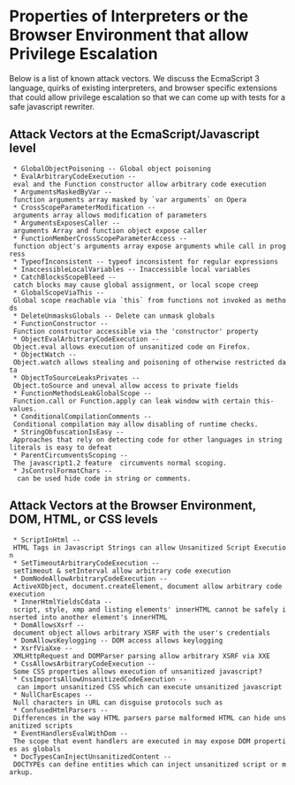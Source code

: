 = Properties of Interpreters or the Browser Environment that allow Privilege Escalation =

Below is a list of known attack vectors.  We discuss the EcmaScript 3 language, quirks of existing interpreters, and browser specific extensions that could allow privilege escalation  so that we can come up with tests for a safe javascript rewriter.

== Attack Vectors at the EcmaScript/Javascript level ==
  * GlobalObjectPoisoning -- Global object poisoning
  * EvalArbitraryCodeExecution -- eval and the Function constructor allow arbitrary code execution
  * ArgumentsMaskedByVar -- function arguments array masked by `var arguments` on Opera
  * CrossScopeParameterModification -- arguments array allows modification of parameters
  * ArgumentsExposesCaller -- arguments Array and function object expose caller
  * FunctionMemberCrossScopeParameterAccess -- function object's arguments array expose arguments while call in progress
  * TypeofInconsistent -- typeof inconsistent for regular expressions
  * InaccessibleLocalVariables -- Inaccessible local variables
  * CatchBlocksScopeBleed -- catch blocks may cause global assignment, or local scope creep
  * GlobalScopeViaThis -- Global scope reachable via `this` from functions not invoked as methods
  * DeleteUnmasksGlobals -- Delete can unmask globals
  * FunctionConstructor -- Function constructor accessible via the 'constructor' property
  * ObjectEvalArbitraryCodeExecution -- Object.eval allows execution of unsanitized code on Firefox.
  * ObjectWatch -- Object.watch allows stealing and poisoning of otherwise restricted data
  * ObjectToSourceLeaksPrivates -- Object.toSource and uneval allow access to private fields
  * FunctionMethodsLeakGlobalScope -- Function.call or Function.apply can leak window with certain this-values.
  * ConditionalCompilationComments -- Conditional compilation may allow disabling of runtime checks.
  * StringObfuscationIsEasy -- Approaches that rely on detecting code for other languages in string literals is easy to defeat
  * ParentCircumventsScoping -- The javascript1.2 feature {{{__parent__}}} circumvents normal scoping.
  * JsControlFormatChars -- {{{[:Cf:]}}} can be used hide code in string or comments.


== Attack Vectors at the Browser Environment, DOM, HTML, or CSS levels ==
  * ScriptInHtml -- HTML Tags in Javascript Strings can allow Unsanitized Script Execution
  * SetTimeoutArbitraryCodeExecution -- setTimeout & setInterval allow arbitrary code execution
  * DomNodeAllowArbitraryCodeExecution -- ActiveXObject, document.createElement, document allow arbitrary code execution
  * InnerHtmlYieldsCdata -- script, style, xmp and listing elements' innerHTML cannot be safely inserted into another element's innerHTML
  * DomAllowsXsrf -- document object allows arbitrary XSRF with the user's credentials
  * DomAllowsKeylogging -- DOM access allows keylogging
  * XsrfViaXxe -- XMLHttpRequest and DOMParser parsing allow arbitrary XSRF via XXE
  * CssAllowsArbitraryCodeExecution -- Some CSS properties allows execution of unsanitized javascript?
  * CssImportsAllowUnsanitizedCodeExecution -- {{{@import}}} can import unsanitized CSS which can execute unsanitized javascript
  * NullCharEscapes -- Null characters in URL can disguise protocols such as {{{javascript:}}}
  * ConfusedHtmlParsers -- Differences in the way HTML parsers parse malformed HTML can hide unsanitized scripts
  * EventHandlersEvalWithDom -- The scope that event handlers are executed in may expose DOM properties as globals
  * DocTypesCanInjectUnsanitizedContent -- DOCTYPEs can define entities which can inject unsanitized script or markup.